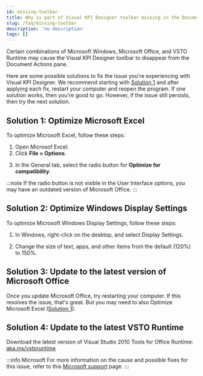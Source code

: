 ```yaml
---
id: missing-toolbar
title: Why is part of Visual KPI Designer toolbar missing in the Document Actions pane?
slug: /faq/missing-toolbar
description: 'no description'
tags: []
---
```



Certain combinations of Microsoft Windows, Microsoft Office, and VSTO Runtime may cause the Visual KPI Designer toolbar to disappear from the Document Actions pane.

Here are some possible solutions to fix the issue you're experiencing with Visual KPI Designer. We recommend starting with [Solution 1](#solution-1-optimize-microsoft-excel) and after applying each fix, restart your computer and reopen the program. If one solution works, then you're good to go. However, if the issue still persists, then try the next solution.

## Solution 1: Optimize Microsoft Excel

To optimize Microsoft Excel, follow these steps:

1. Open Microsof Excel.
2. Click **File > Options**.

<StylizedImage
  imgURL="img/faqs/missing-toolbar1.png"
  alt="excel options"
/>

3. In the General tab, select the radio button for **Optimize for compatibility**.

<StylizedImage
  imgURL="img/faqs/missing-toolbar2.png"
  alt="radio button selection"
/>

:::note 
If the radio button is not visible in the User Interface options, you may have an outdated version of Microsoft Office.
:::

## Solution 2: Optimize Windows Display Settings

To optimize Microsoft Windows Display Settings, follow these steps:

1. In Windows, right-click on the desktop, and select Display Settings.

<StylizedImage
  imgURL="img/faqs/missing-toolbar3.png"
  alt="radio button selection"
/>

2. Change the size of text, apps, and other items from the default (120%) to 150%.

<StylizedImage
  imgURL="img/faqs/missing-toolbar4.png"
  alt="radio button selection"
/>

## Solution 3: Update to the latest version of Microsoft Office

Once you update Microsoft Office, try restarting your computer. If this resolves the issue, that's great. But you may need to also Optimize Microsoft Excel ([Solution 1](#solution-1-optimize-microsoft-excel)).

## Solution 4: Update to the latest VSTO Runtime

Download the latest version of Visual Studio 2010 Tools for Office Runtime: [aka.ms/vstoruntime](http://aka.ms/vstoruntime)

:::info Microsoft
For more information on the cause and possible fixes for this issue, refer to this [Microsoft support](https://support.microsoft.com/en-gb/topic/windows-scaling-issues-for-high-dpi-devices-508483cd-7c59-0d08-12b0-960b99aa347d) page.
:::